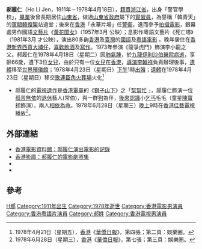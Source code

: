 '''郝履仁'''（Ho Li Jen，1911年－1978年4月18日），[[籍貫|籍貫]][[浙江省|浙江省]]，出身「警官學校」，[[畢業|畢業]]後曾長期居住[[山東省|山東省]]，做過[[山東省|山東省]][[政府|政府]]屬下的[[實習員|實習員]]，為譽稱「韓青天」的[[軍閥|軍閥]][[韓復榘|韓復榘]]站過堂；後來在[[香港|香港]]「永華片場」任[[警衛|警衛]]，進而參予[[拍攝|拍攝]][[電影|電影]]，銀幕處男作國語[[文藝片|文藝片]]《[[黃花閨女|黃花閨女]]》（1957年3月 公映）；息影作粵語文藝片《死亡塔》（1981年3月 才公映），演出80多齣[[香港|香港]]及[[臺灣|臺灣]]的[[國語|國語]]及[[粵語|粵語]][[電影|電影]] 。晚年居住在[[香港|香港]][[新界|新界]][[西貢區|西貢]][[大埔仔|大埔仔]]，[[喜歡|喜歡]][[飲酒|飲酒]]及[[寫作|寫作]]。1973年參演《龍爭虎鬥》飾演李小龍之父。郝履仁在1978年4月18日（星期二）因[[肺氣腫|肺氣腫]]，於[[九龍|九龍]][[伊利沙伯醫院|伊利沙伯醫院]][[病逝|病逝]]，享齡66歲，遺下3位[[女兒|女兒]]，由於只有一位[[女兒|女兒]]在[[香港|香港]]，[[導演|導演]][[李翰祥|李翰祥]]負責辦理後事，[[遺體|遺體]]移至[[世界殯儀館|世界殯儀館]]；1978年4月23日（星期日）[[下午|下午]]1時[[出殯|出殯]]；[[遺體|遺體]]在1978年4月23日（星期日）移交[[歌連臣角火葬場|歌連臣角火葬場]]火化<ref>1978年4月21日（星期五），[[香港|香港]]《[[華僑日報|華僑日報]]》，第四張；第二頁：娛樂圈。</ref>

* 郝履仁的[[電視|電視]][[遺作|遺作]]是[[香港電臺|香港電臺]]的《[[獅子山下|獅子山下]]》之「[https://podcast.rthk.hk/podcast/item.php?pid=411&eid=25812&year=2012&lang=zh-CN 幫幫忙] {{Wayback|url=https://podcast.rthk.hk/podcast/item.php?pid=411&eid=25812&year=2012&lang=zh-CN |date=20160108134343 }}」，郝履仁飾演一位[[孤苦無依|孤苦無依]]的[[退休|退休]]藝人(常伯)，與一群[[狗|狗]]為伴，[[後來|後來]][[認識|認識]]小[[乞丐|乞丐]]毛毛（童星[[陳寶祥|陳寶祥]]飾演），兩人[[相依為命|相依為命]]。1978年6月28日（星期三）[[晚上|晚上]]9時在[[香港|香港]][[佳藝電視|佳藝電視]]播放<ref>1978年6月28日（星期三），[[香港|香港]]《[[華僑日報|華僑日報]]》，第七張；第三頁：娛樂圈。</ref>。

== 外部連結 ==
* [http://ipac.hkfa.lcsd.gov.hk/ipac20/ipac.jsp?session=G2972375A720R.220&profile=hkfa&uri=link=3100036@!6117@!3100024@!3100036&aspect=basic_search&menu=search&ri=2&source=192.168.110.61@!horizon&term=%E9%83%9D%E5%B1%A5%E4%BB%81%2C&index=NAMEBRP 香港電影資料館：郝履仁演出電影的記錄]{{dead link|date=2018年4月 |bot=InternetArchiveBot |fix-attempted=yes }}
* [http://hkmdb.com/db/people/images.mhtml?id=14520&display_set=big5 香港影庫：郝履仁的電影劇照集] {{Wayback|url=http://hkmdb.com/db/people/images.mhtml?id=14520&display_set=big5 |date=20160304092941 }}
* {{imdb name|0378420}}
* {{hkmdb name|14520}}

== 參考 ==
{{Reflist}}

[[Category:浙江人|H郝]]
[[Category:1911年出生|Category:1911年出生]]
[[Category:1978年逝世|Category:1978年逝世]]
[[Category:香港電影男演員|Category:香港電影男演員]]
[[Category:香港粵語片演員|Category:香港粵語片演員]]
[[Category:郝姓|Category:郝姓]]
[[Category:香港電視男演員|Category:香港電視男演員]]